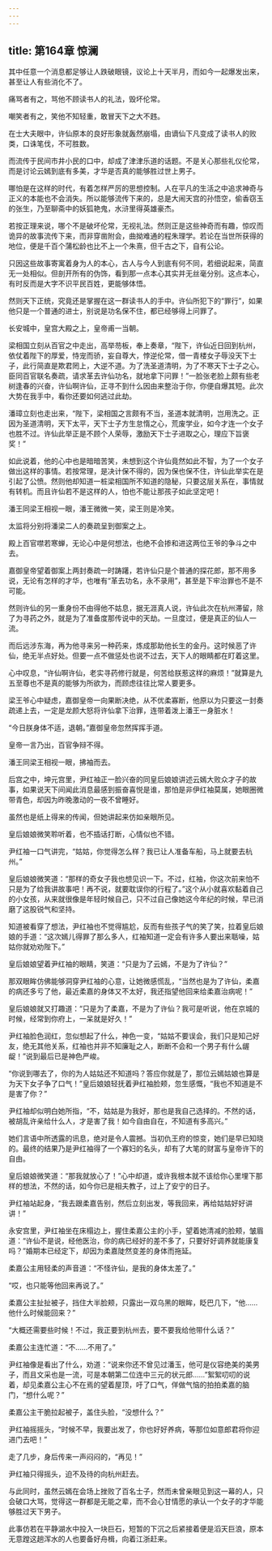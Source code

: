 ```yaml
---
---
---
```

title: 第164章 惊澜
---





其中任意一个消息都足够让人跌破眼镜，议论上十天半月，而如今一起爆发出来，甚至让人有些消化不了。

痛骂者有之，骂他不顾读书人的礼法，毁坏伦常。

嘲笑者有之，笑他不知轻重，敢冒天下之大不韪。

在士大夫眼中，许仙原本的良好形象就轰然崩塌，由谪仙下凡变成了读书人的败类，口诛笔伐，不可胜数。

而流传于民间市井小民的口中，却成了津津乐道的话题。不是关心那些礼仪伦常，而是讨论云嫣到底有多美，才华是否真的能够胜过世上男子。

哪怕是在这样的时代，有着怎样严厉的思想控制。人在平凡的生活之中追求神奇与正义的本能也不会消失。所以能够流传下来的，总是大闹天宫的孙悟空，偷香窃玉的张生，乃至聊斋中的妖狐艳鬼，水浒里得英雄豪杰。

若按正理来说，哪个不是破坏伦常，无视礼法。然则正是这些神奇而有趣，惊叹而诡异的故事流传下来，而非穿凿附会，曲拗难通的程朱理学。若论在当世所获得的地位，便是千百个蒲松龄也比不上一个朱熹，但千古之下，自有公论。

只因这些故事寄寓着身为人的本心，古人与今人到底有何不同，若细说起来，简直无一处相似。但剖开所有的伪饰，看到那一点本心其实并无丝毫分别。这点本心，有时反而是大字不识平民百姓，更能够体悟。

然则天下正统，究竟还是掌握在这一群读书人的手中。许仙所犯下的“罪行”，如果他只是一个普通的进士，别说是功名保不住，都已经够得上问罪了。

长安城中，皇宫大殿之上，皇帝甫一当朝。

梁相国立刻从百官之中走出，高举芴板，奉上奏章，“陛下，许仙近日回到杭州，依仗着陛下的厚爱，恃宠而骄，妄自尊大，悖逆伦常，借一青楼女子辱没天下士子，此行简直是欺君罔上，大逆不道。为了洗圣道清明，为了不寒天下士子之心。臣同百官联名奏疏，请求革去许仙功名，就地拿下问罪！”一脸张老脸上颇有些老树逢春的兴奋，许仙啊许仙，正寻不到什么因由来整治于你，你便自爆其短。此次大势在我手中，看你还要如何逃过此劫。

潘璋立刻也走出来，“陛下，梁相国之言颇有不当，圣道本就清明，岂用洗之。正因为圣道清明，天下太平，天下士子方生怠惰之心，荒废学业，如今才连一个女子也胜不过。许仙此举正是不顾个人荣辱，激励天下士子进取之心，理应下旨褒奖！”

如此说着，他的心中也是暗暗苦笑，未想到这个许仙竟然如此不智，为了一个女子做出这样的事情。若按常理，是决计保不得的，因为保也保不住，许仙此举实在是引起了公愤。然则他却知道一桩梁相国所不知道的隐秘，只要这层关系在，事情就有转机。而且许仙若不是这样的人，怕也不能让那孩子如此坚定吧！

潘王同梁王相视一眼，潘王微微一笑，梁王则是冷笑。

太监将分别将潘梁二人的奏疏呈到御案之上。

殿上百官噤若寒蝉，无论心中是何想法，也绝不会掺和进这两位王爷的争斗之中去。

嘉御皇帝望着御案上两封奏疏一时踌躇，若许仙只是个普通的探花郎，那不用多说，无论有怎样的才华，也唯有“革去功名，永不录用”，甚至是下牢治罪也不是不可能。

然则许仙的另一重身份不由得他不姑息，据无涯真人说，许仙此次在杭州滞留，除了为寻药之外，就是为了准备度那传说中的天劫。一旦度过，便是真正的仙人一流。

而后远涉东海，再为他寻来另一种药来，炼成那助他长生的金丹。这时候恶了许仙，绝无半点好处。但要一点不做惩处也说不过去，天下人的眼睛都在盯着这里。

心中叹息，“许仙啊许仙，老实寻药修行就是，何苦给朕惹这样的麻烦！”就算是九五至尊也不是真的能够为所欲为，而顾虑往往比常人要更多。

梁王爷心中疑虑，嘉御皇帝一向果断决绝，从不优柔寡断，他原以为只要这一封奏疏递上去，一定是龙颜大怒将许仙拿下治罪，连带着泼上潘王一身脏水！

“今日朕身体不适，退朝。”嘉御皇帝忽然挥挥手道。

皇帝一言乃出，百官争辩不得。

潘王同梁王相视一眼，拂袖而去。

后宫之中，坤元宫里，尹红袖正一脸兴奋的同皇后娘娘讲述云嫣大败众才子的故事，如果说天下间闻此消息最感到振奋喜悦是谁，那怕是非伊红袖莫属，她眼圈微带青色，却因为昨晚激动的一夜不曾睡好。

虽然也是纸上得来的传闻，但她讲起来仿如亲眼所见。

皇后娘娘微笑聆听着，也不插话打断，心情似也不错。

尹红袖一口气讲完，“姑姑，你觉得怎么样？我已让人准备车船，马上就要去杭州。”

皇后娘娘微笑道：“那样的奇女子我也想见识一下。不过，红袖，你这次前来怕不只是为了给我讲故事吧！再不说，就要耽误你的行程了。”这个从小就喜欢黏着自己的小女孩，从来就很像是年轻时候自己，只不过自己像她这今年纪的时候，早已消磨了这股锐气和坚持。

知道被看穿了想法，尹红袖也不觉得尴尬，反而有些孩子气的笑了笑，拉着皇后娘娘的手道：“这次嫣儿得罪了那么多人，红袖知道一定会有许多人要出来聒噪，姑姑你就劝劝陛下。”

皇后娘娘望着尹红袖的眼睛，笑道：“只是为了云嫣，不是为了许仙？”

那双眼眸仿佛能够洞穿尹红袖的心意，让她微感慌乱，“当然也是为了许仙，柔嘉的病还多亏了他，最近柔嘉的身体又不太好，我还指望他回来给柔嘉治病呢！”

皇后娘娘就又打趣道：“只是为了柔嘉，不是为了许仙？我可是听说，他在京城的时候，经常到你府上，一呆就是好久！”

尹红袖脸色润红，忽似想起了什么，神色一变，“姑姑不要误会，我们只是知己好友，绝无其他关系，红袖也并非不知廉耻之人，断断不会和一个男子有什么龌龊！”说到最后已是神色严峻。

“你说到哪去了，你的为人姑姑还不知道吗？答应你就是了，那位云嫣姑娘也算是为天下女子争了口气！”皇后娘娘轻抚着尹红袖脸颊，忽生感慨，“我也不知道是不是害了你？”

尹红袖却似明白她所指，“不，姑姑是为我好，那也是我自己选择的。不然的话，被胡乱许亲给什么人，才是害了我！如今自由自在，不知道有多高兴。”

她们言语中所透露的讯息，绝对是令人震撼。当初仇王府的惊变，她们是早已知晓的。最终的结果乃是尹红袖得了一个寡妇的名头，却有了大笔的财富与皇帝许下的自由。

皇后娘娘微笑道：“那我就放心了！”心中却道，或许我根本就不该给你心里埋下那样的想法，不然的话，如今你已是相夫教子，过上了安宁的日子。

尹红袖站起身，“我去跟柔嘉告别，然后立刻出发，等我回来，再给姑姑好好讲讲！”

永安宫里，尹红袖坐在床榻边上，握住柔嘉公主的小手，望着她清减的脸颊，皱眉道：“许仙不是说，经他医治，你的病已经好的差不多了，只要好好调养就能康复吗？”婚期本已经定下，却因为柔嘉陡然变差的身体而拖延。

柔嘉公主用轻柔的声音道：“不怪许仙，是我的身体太差了。”

“哎，也只能等他回来再说了。”

柔嘉公主扯扯被子，挡住大半脸颊，只露出一双乌黑的眼眸，眨巴几下，“他……他什么时候能回来？”

“大概还需要些时候！不过，我正要到杭州去，要不要我给他带什么话？”

柔嘉公主连忙道：“不……不用了。”

尹红袖像是看出了什么，劝道：“说来你还不曾见过潘玉，他可是仪容绝美的美男子，而且文采也是一流，可是本朝第二位连中三元的状元郎……”絮絮叨叨的说着，却见柔嘉公主心不在焉的望着屋顶，吁了口气，佯做气恼的拍拍柔嘉的脑门，“想什么呢？”

柔嘉公主干脆拉起被子，盖住头脸，“没想什么？”

尹红袖摇摇头，“时候不早，我要出发了，你也好好养病，等那位如意郎君将你迎进门去吧！”

走了几步，身后传来一声闷闷的，“再见！”

尹红袖只得摇头，迫不及待的向杭州赶去。

与此同时，虽然云嫣在会场上挫败了百名士子，然而未曾亲眼见到这一幕的人，只会破口大骂，觉得这一群都是无能之辈，而不会心甘情愿的承认一个女子的才华能够胜过天下男子。

此事仿若在平静湖水中投入一块巨石，短暂的下沉之后紧接着便是滔天巨浪，原本无意蹚这趟浑水的人也要备好舟楫，向着江浙赶来。